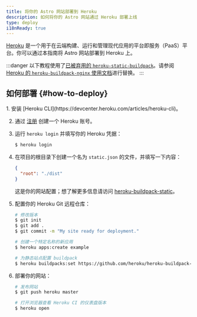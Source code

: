 ```yaml
---
title: 将你的 Astro 网站部署到 Heroku
description: 如何将你的 Astro 网站通过 Heroku 部署上线
type: deploy
i18nReady: true
---
```


[Heroku](https://www.heroku.com/) 是一个用于在云端构建、运行和管理现代应用的平台即服务（PaaS）平台。你可以通过本指南将 Astro 网站部署到 Heroku 上。

:::danger
以下教程使用了[已被弃用的 `heroku-static-buildpack`](https://github.com/heroku/heroku-buildpack-static#warning-heroku-buildpack-static-is-deprecated)。请参阅 [Heroku 的 `heroku-buildpack-nginx` 使用文档](https://github.com/dokku/heroku-buildpack-nginx)进行替换。
:::

## 如何部署 \{#how-to-deploy\}

<Steps>
1. 安装 [Heroku CLI](https://devcenter.heroku.com/articles/heroku-cli)。

2. 通过 [注册](https://signup.heroku.com/) 创建一个 Heroku 账号。

3. 运行 `heroku login` 并填写你的 Heroku 凭据：

   ```bash
   $ heroku login
   ```

4. 在项目的根目录下创建一个名为 `static.json` 的文件，并填写一下内容：

   ```json title="static.json"
   {
     "root": "./dist"
   }
   ```

   这是你的网站配置；想了解更多信息请访问 [heroku-buildpack-static](https://github.com/heroku/heroku-buildpack-static)。

5. 配置你的 Heroku Git 远程仓库：

   ```bash
   # 修改版本
   $ git init
   $ git add .
   $ git commit -m "My site ready for deployment."

   # 创建一个特定名称的新应用
   $ heroku apps:create example

   # 为静态站点配置 buildpack
   $ heroku buildpacks:set https://github.com/heroku/heroku-buildpack-static.git
   ```

6. 部署你的网站：

   ```bash
   # 发布网站
   $ git push heroku master

   # 打开浏览器查看 Heroku CI 的仪表盘版本
   $ heroku open
   ```
</Steps>